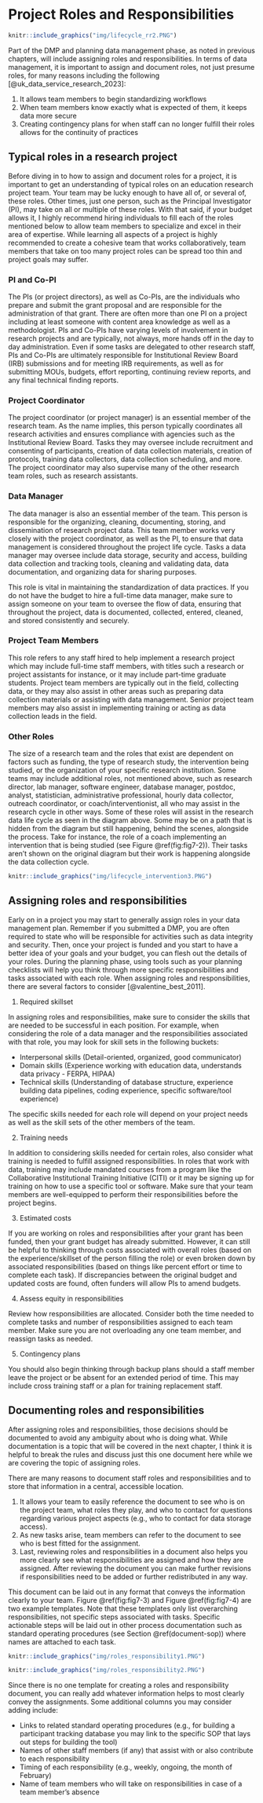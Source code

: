 # Project Roles and Responsibilities {#roles}

```r

knitr::include_graphics("img/lifecycle_rr2.PNG")

```

Part of the DMP and planning data management phase, as noted in previous chapters, will include assigning roles and responsibilities. In terms of data management, it is important to assign and document roles, not just presume roles, for many reasons including the following [@uk_data_service_research_2023]:

1. It allows team members to begin standardizing workflows
1. When team members know exactly what is expected of them, it keeps data more secure
1. Creating contingency plans for when staff can no longer fulfill their roles allows for the continuity of practices

## Typical roles in a research project

Before diving in to how to assign and document roles for a project, it is important to get an understanding of typical roles on an education research project team. Your team may be lucky enough to have all of, or several of, these roles. Other times, just one person, such as the Principal Investigator (PI), may take on all or multiple of these roles. With that said, if your budget allows it, I highly recommend hiring individuals to fill each of the roles mentioned below to allow team members to specialize and excel in their area of expertise. While learning all aspects of a project is highly recommended to create a cohesive team that works collaboratively, team members that take on too many project roles can be spread too thin and project goals may suffer.

### PI and Co-PI

The PIs (or project directors), as well as Co-PIs, are the individuals who prepare and submit the grant proposal and are responsible for the administration of that grant. There are often more than one PI on a project including at least someone with content area knowledge as well as a methodologist. PIs and Co-PIs have varying levels of involvement in research projects and are typically, not always, more hands off in the day to day administration. Even if some tasks are delegated to other research staff, PIs and Co-PIs are ultimately responsible for Institutional Review Board (IRB) submissions and for meeting IRB requirements, as well as for submitting MOUs, budgets, effort reporting, continuing review reports, and any final technical finding reports.

### Project Coordinator

The project coordinator (or project manager) is an essential member of the research team. As the name implies, this person typically coordinates all research activities and ensures compliance with agencies such as the Institutional Review Board. Tasks they may oversee include recruitment and consenting of participants, creation of data collection materials, creation of protocols, training data collectors, data collection scheduling, and more. The project coordinator may also supervise many of the other research team roles, such as research assistants.

### Data Manager

The data manager is also an essential member of the team. This person is responsible for the organizing, cleaning, documenting, storing, and dissemination of research project data. This team member works very closely with the project coordinator, as well as the PI, to ensure that data management is considered throughout the project life cycle. Tasks a data manager may oversee include data storage, security and access, building data collection and tracking tools, cleaning and validating data, data documentation, and organizing data for sharing purposes.

This role is vital in maintaining the standardization of data practices. If you do not have the budget to hire a full-time data manager, make sure to assign someone on your team to oversee the flow of data, ensuring that throughout the project, data is documented, collected, entered, cleaned, and stored consistently and securely. 

### Project Team Members

This role refers to any staff hired to help implement a research project which may include full-time staff members, with titles such a research or project assistants for instance, or it may include part-time graduate students. Project team members are typically out in the field, collecting data, or they may also assist in other areas such as preparing data collection materials or assisting with data management. Senior project team members may also assist in implementing training or acting as data collection leads in the field.

### Other Roles

The size of a research team and the roles that exist are dependent on factors such as funding, the type of research study, the intervention being studied, or the organization of your specific research institution. Some teams may include additional roles, not mentioned above, such as research director, lab manager, software engineer, database manager, postdoc, analyst, statistician, administrative professional, hourly data collector, outreach coordinator, or coach/interventionist, all who may assist in the research cycle in other ways. Some of these roles will assist in the research data life cycle as seen in the diagram above. Some may be on a path that is hidden from the diagram but still happening, behind the scenes, alongside the process. Take for instance, the role of a coach implementing an intervention that is being studied (see Figure \@ref(fig:fig7-2)). Their tasks aren't shown on the original diagram but their work is happening alongside the data collection cycle. 

```r

knitr::include_graphics("img/lifecycle_intervention3.PNG")

```


## Assigning roles and responsibilities

Early on in a project you may start to generally assign roles in your data management plan. Remember if you submitted a DMP, you are often required to state who will be responsible for activities such as data integrity and security. Then, once your project is funded and you start to have a better idea of your goals and your budget, you can flesh out the details of your roles. During the planning phase, using tools such as your planning checklists will help you think through more specific responsibilities and tasks associated with each role. When assigning roles and responsibilities, there are several factors to consider [@valentine_best_2011].

1. Required skillset

In assigning roles and responsibilities, make sure to consider the skills that are needed to be successful in each position. For example, when considering the role of a data manager and the responsibilities associated with that role, you may look for skill sets in the following buckets: 

  - Interpersonal skills (Detail-oriented, organized, good communicator)  
  - Domain skills (Experience working with education data, understands data privacy - FERPA, HIPAA)  
  - Technical skills (Understanding of database structure, experience building data pipelines, coding experience, specific software/tool experience)  
  
The specific skills needed for each role will depend on your project needs as well as the skill sets of the other members of the team.

2. Training needs

In addition to considering skills needed for certain roles, also consider what training is needed to fulfill assigned responsibilities. In roles that work with data, training may include mandated courses from a program like the Collaborative Institutional Training Initiative (CITI) or it may be signing up for training on how to use a specific tool or software. Make sure that your team members are well-equipped to perform their responsibilities before the project begins.

3. Estimated costs

If you are working on roles and responsibilities after your grant has been funded, then your grant budget has already submitted. However, it can still be helpful to thinking through costs associated with overall roles (based on the experience/skillset of the person filling the role) or even broken down by associated responsibilities (based on things like percent effort or time to complete each task). If discrepancies between the original budget and updated costs are found, often funders will allow PIs to amend budgets.

4. Assess equity in responsibilities

Review how responsibilities are allocated. Consider both the time needed to complete tasks and number of responsibilities assigned to each team member. Make sure you are not overloading any one team member, and reassign tasks as needed.

5. Contingency plans

You should also begin thinking through backup plans should a staff member leave the project or be absent for an extended period of time. This may include cross training staff or a plan for training replacement staff.


## Documenting roles and responsibilities {#roledoc}

After assigning roles and responsibilities, those decisions should be documented to avoid any ambiguity about who is doing what. While documentation is a topic that will be covered in the next chapter, I think it is helpful to break the rules and discuss just this one document here while we are covering the topic of assigning roles. 

There are many reasons to document staff roles and responsibilities and to store that information in a central, accessible location.

1. It allows your team to easily reference the document to see who is on the project team, what roles they play, and who to contact for questions regarding various project aspects (e.g., who to contact for data storage access). 
2. As new tasks arise, team members can refer to the document to see who is best fitted for the assignment.  
3. Last, reviewing roles and responsibilities in a document also helps you more clearly see what responsibilities are assigned and how they are assigned. After reviewing the document you can make further revisions if responsibilities need to be added or further redistributed in any way.

This document can be laid out in any format that conveys the information clearly to your team. Figure \@ref(fig:fig7-3) and Figure \@ref(fig:fig7-4) are two example templates. Note that these templates only list overarching responsibilities, not specific steps associated with tasks. Specific actionable steps will be laid out in other process documentation such as standard operating procedures (see Section \@ref(document-sop)) where names are attached to each task.

```r

knitr::include_graphics("img/roles_responsibility1.PNG")

```

```r

knitr::include_graphics("img/roles_responsibility2.PNG")

```

Since there is no one template for creating a roles and responsibility document, you can really add whatever information helps to most clearly convey the assignments. Some additional columns you may consider adding include:

- Links to related standard operating procedures (e.g., for building a participant tracking database you may link to the specific SOP that lays out steps for building the tool)
- Names of other staff members (if any) that assist with or also contribute to each responsibility
- Timing of each responsibility (e.g., weekly, ongoing, the month of February)
- Name of team members who will take on responsibilities in case of a team member's absence
